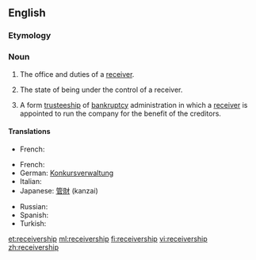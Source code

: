{{wikipedia}}
==English==

===Etymology===
{{suffix|receiver|ship}}

===Noun===
{{en-noun}}

# {{legal}} The office and duties of a [[receiver]].
# {{legal}} The state of being under the control of a receiver.
# {{legal|business}} A form [[trusteeship]] of [[bankruptcy]] administration in which a [[receiver]] is appointed to run the company for the benefit of the creditors.

====Translations====
{{trans-top|The state of being under the control of a receiver}}
*French: {{t-|fr|mise sous séquestre|f}}
{{trans-mid}}
{{trans-bottom}}
{{trans-top|trusteeship in bankruptcy}}
*French: {{t-|fr|administration-séquestre|f}}
*German: [[Konkursverwaltung]]
* Italian: {{t-|it|sequestro}}
*Japanese: [[管財]] (kanzai)
{{trans-mid}}
* Russian: {{t+|ru|преемственность|f|tr=prejemstvennost'}}
* Spanish: {{t-|es|sindicatura}}
* Turkish: {{t-|tr|yedieminlik}}
{{trans-bottom}}

[[et:receivership]]
[[ml:receivership]]
[[fi:receivership]]
[[vi:receivership]]
[[zh:receivership]]